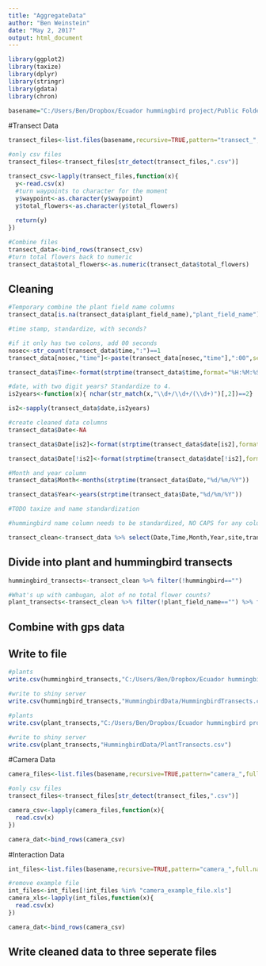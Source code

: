 ```yaml
---
title: "AggregateData"
author: "Ben Weinstein"
date: "May 2, 2017"
output: html_document
---
```


```r
library(ggplot2)
library(taxize)
library(dplyr)
library(stringr)
library(gdata)
library(chron)

basename="C:/Users/Ben/Dropbox/Ecuador hummingbird project/Public Folder/Data"
```

#Transect Data

```r
transect_files<-list.files(basename,recursive=TRUE,pattern="transect_",full.names=T)

#only csv files
transect_files<-transect_files[str_detect(transect_files,".csv")]

transect_csv<-lapply(transect_files,function(x){
  y<-read.csv(x)
  #turn waypoints to character for the moment
  y$waypoint<-as.character(y$waypoint)
  y$total_flowers<-as.character(y$total_flowers)
  
  return(y)
})

#Combine files
transect_data<-bind_rows(transect_csv)
#turn total flowers back to numeric
transect_data$total_flowers<-as.numeric(transect_data$total_flowers)

```

## Cleaning

```r
#Temporary combine the plant field name columns
transect_data[is.na(transect_data$plant_field_name),"plant_field_name"]<-transect_data[is.na(transect_data$plant_field_name),"plant_species"]

#time stamp, standardize, with seconds?

#if it only has two colons, add 00 seconds
nosec<-str_count(transect_data$time,":")==1
transect_data[nosec,"time"]<-paste(transect_data[nosec,"time"],":00",sep="")

transect_data$Time<-format(strptime(transect_data$time,format="%H:%M:%S"),"%H:%M:%S")

#date, with two digit years? Standardize to 4.
is2years<-function(x){ nchar(str_match(x,"\\d+/\\d+/(\\d+)")[,2])==2}

is2<-sapply(transect_data$date,is2years)

#create cleaned data columns
transect_data$Date<-NA

transect_data$Date[is2]<-format(strptime(transect_data$date[is2],format="%d/%m/%y"),"%d/%m/%Y")

transect_data$Date[!is2]<-format(strptime(transect_data$date[!is2],format="%d/%m/%Y"),"%d/%m/%Y")

#Month and year column
transect_data$Month<-months(strptime(transect_data$Date,"%d/%m/%Y"))

transect_data$Year<-years(strptime(transect_data$Date,"%d/%m/%Y"))

#TODO taxize and name standardization

#hummingbird name column needs to be standardized, NO CAPS for any column

transect_clean<-transect_data %>% select(Date,Time,Month,Year,site,transect_code,plant_field_name,total_flowers,waypoint,height,hummingbird,comment)

```

## Divide into plant and hummingbird transects

```r
hummingbird_transects<-transect_clean %>% filter(!hummingbird=="")

#What's up with cambugan, alot of no total flower counts?
plant_transects<-transect_clean %>% filter(!plant_field_name=="") %>% filter(!is.na(total_flowers))
```

## Combine with gps data

## Write to file

```r
#plants
write.csv(hummingbird_transects,"C:/Users/Ben/Dropbox/Ecuador hummingbird project/Public Folder/Data/Cleaned/HummingbirdTransects.csv")

#write to shiny server
write.csv(hummingbird_transects,"HummingbirdData/HummingbirdTransects.csv")

#plants
write.csv(plant_transects,"C:/Users/Ben/Dropbox/Ecuador hummingbird project/Public Folder/Data/Cleaned/PlantTransects.csv")

#write to shiny server
write.csv(plant_transects,"HummingbirdData/PlantTransects.csv")
```

#Camera Data

```r

camera_files<-list.files(basename,recursive=TRUE,pattern="camera_",full.names = T)

#only csv files
transect_files<-transect_files[str_detect(transect_files,".csv")]

camera_csv<-lapply(camera_files,function(x){
  read.csv(x)
})

camera_dat<-bind_rows(camera_csv)
```

#Interaction Data

```r
int_files<-list.files(basename,recursive=TRUE,pattern="camera_",full.names = T)

#remove example file
int_files<-int_files[!int_files %in% "camera_example_file.xls"]    
camera_xls<-lapply(int_files,function(x){
  read.csv(x)
})

camera_dat<-bind_rows(camera_csv)
```

## Write cleaned data to three seperate files
